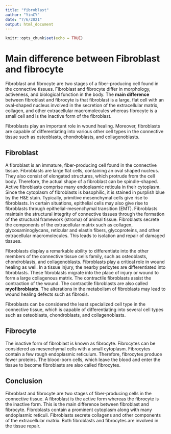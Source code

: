 ```yaml
---
title: "fibroblast"
author: "YinCY"
date: "7/6/2021"
output: html_document
---
```


```r
knitr::opts_chunk$set(echo = TRUE)
```

# Main difference between Fibroblast and fibrocyte
Fibroblast and fibrocyte are two stages of a fiber-producing cell found in the connective tissues. Fibroblast and fibrocyte differ in morphology, activeness, and biological function in the body. The **main difference** between fibroblast and fibrocyte is that fibroblast is a large, flat cell with an oval-shaped nucleus involved in the secretion of the extracellular matrix, collagen, and other extracellular macromolecules whereas fibrocyte is a small cell and is the inactive form of the fibroblast.  

Fibroblasts play an important role in wound healing. Moreover, fibroblasts are capable of differentiating into various other cell types in the connective tissue such as osteoblasts, chondroblasts, and collagenoblasts.  

## Fibroblast
A fibroblast is an immature, fiber-producing cell found in the connective tissue. Fibroblasts are large flat cells, containing an oval shaped nucleus. They also consist of elongated structures, which protrude from the cell body. Therefore, the actual shape of a fibroblast can be spindle-shaped. Active fibroblasts comprise many endoplasmic reticula in their cytoplasm. Since the cytoplasm of fibroblasts is basophilic, it is stained in purplish blue by the H&E stain. Typically, primitive mesenchymal cells give rise to fibroblasts. In certain situations, epithelial cells may also give rise to fibroblasts through epithelial-mesenchymal transition (EMT). Fibroblasts maintain the structural integrity of connective tissues through the formation of the structural framework (stroma) of animal tissue. Fibroblasts secrete the components of the extracellular matrix such as collagen, glycosaminoglycans, reticular and elastin fibers, glycoproteins, and other extracellular macromolecules. This leads to isolation and repair of damaged tissues.  

Fibroblasts display a remarkable ability to differentiate into the other members of the connective tissue cells family, such as osteoblasts, chondroblasts, and collagenoblasts. Fibroblasts play a critical role in wound healing as well. In a tissue injury, the nearby pericytes are differentiated into fibroblasts. These fibroblasts migrate into the place of injury or wound to form a large collagenous matrix. The contractile fibroblasts assist the contraction of the wound. The contractile fibroblasts are also called **myofibroblasts**. The alterations in the metabolism of fibroblasts may lead to wound healing defects such as fibrosis.  

Fibroblasts can be considered the least specialized cell type in the connective tissue, which is capable of differentiating into several cell types such as osteoblasts, chondroblasts, and collagenoblasts.  

## Fibrocyte
The inactive form of fibroblast is known as fibrocyte. Fibrocytes can be considered as mesenchymal cells with a small cytoplasm. Fibrocytes contain a few rough endoplasmic reticulum. Therefore, fibrocytes produce fewer proteins. The blood-born cells, which leave the blood and enter the tissue to become fibroblasts are also called fibrocytes.  

## Conclusion
Fibroblast and fibrocyte are two stages of fiber-producing cells in the connective tissue. A fibroblast is the active form whereas the fibrocyte is the inactive form. This is the main difference between fibroblast and fibrocyte. Fibroblasts contain a prominent cytoplasm along with many endoplasmic reticuli. Fibroblasts secrete collagens and other components of the extracellular matrix. Both fibroblasts and fibrocytes are involved in the tissue repair.  


